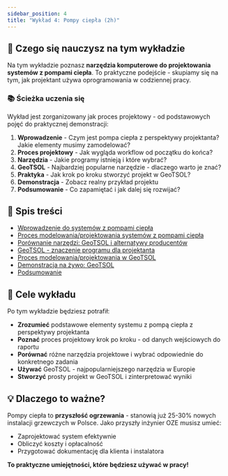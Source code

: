 ```yaml
---
sidebar_position: 4
title: "Wykład 4: Pompy ciepła (2h)"
---
```


## 🎯 Czego się nauczysz na tym wykładzie

Na tym wykładzie poznasz **narzędzia komputerowe do projektowania systemów z pompami ciepła**. To praktyczne podejście - skupiamy się na tym, jak projektant używa oprogramowania w codziennej pracy.

### 📚 Ścieżka uczenia się

Wykład jest zorganizowany jak proces projektowy - od podstawowych pojęć do praktycznej demonstracji:

1. **Wprowadzenie** - Czym jest pompa ciepła z perspektywy projektanta? Jakie elementy musimy zamodelować?
2. **Proces projektowy** - Jak wygląda workflow od początku do końca?
3. **Narzędzia** - Jakie programy istnieją i które wybrać?
4. **GeoTSOL** - Najbardziej popularne narzędzie - dlaczego warto je znać?
5. **Praktyka** - Jak krok po kroku stworzyć projekt w GeoTSOL?
6. **Demonstracja** - Zobacz realny przykład projektu
7. **Podsumowanie** - Co zapamiętać i jak dalej się rozwijać?

## 📑 Spis treści

 - [Wprowadzenie do systemów z pompami ciepła](./01-wprowadzenie-pompy-ciepla.mdx)
 - [Proces modelowania/projektowania systemów z pompami ciepła](./02-proces-modelowania.mdx)
 - [Porównanie narzędzi: GeoTSOL i alternatywy producentów](./03-porownanie-narzedzi.mdx)
 - [GeoTSOL - znaczenie programu dla projektanta](./04-geotsol-znaczenie.mdx)
 - [Proces modelowania/projektowania w GeoTSOL](./05-proces-geotsol.mdx)
 - [Demonstracja na żywo: GeoTSOL](./06-demonstracja-geotsol.mdx)
 - [Podsumowanie](./07-podsumowanie.mdx)

## 🎯 Cele wykładu

Po tym wykładzie będziesz potrafił:

- **Zrozumieć** podstawowe elementy systemu z pompą ciepła z perspektywy projektanta
- **Poznać** proces projektowy krok po kroku - od danych wejściowych do raportu
- **Porównać** różne narzędzia projektowe i wybrać odpowiednie do konkretnego zadania
- **Używać** GeoTSOL - najpopularniejszego narzędzia w Europie
- **Stworzyć** prosty projekt w GeoTSOL i zinterpretować wyniki

## 💡 Dlaczego to ważne?

Pompy ciepła to **przyszłość ogrzewania** - stanowią już 25-30% nowych instalacji grzewczych w Polsce. Jako przyszły inżynier OZE musisz umieć:
- Zaprojektować system efektywnie
- Obliczyć koszty i opłacalność
- Przygotować dokumentację dla klienta i instalatora

**To praktyczne umiejętności, które będziesz używać w pracy!**
